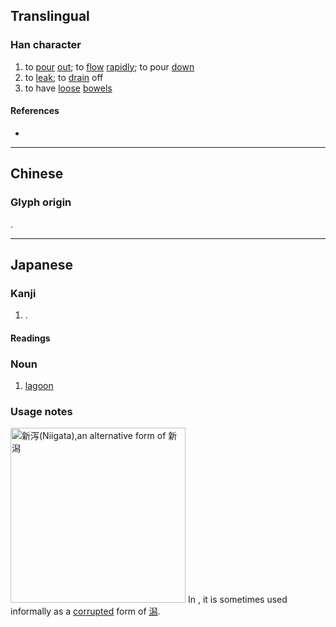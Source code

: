 {{also|瀉}}
{{character info/new}}
==Translingual==
<!-- Note: No simplified forms in Japanese. 泻 is not an official shinjitai character -->

===Han character===
{{Han char|rn=85|rad=水|as=05|sn=8|four=|canj=EBYM|ids=⿰氵写}}

# to [[pour]] [[out]]; to [[flow]] [[rapidly]]; to pour [[down]]
# to [[leak]]; to [[drain]] off
# to have [[loose]] [[bowel]]s

====References====
* {{Han ref|kx=0619.121|hdz=31595.020|uh=6CFB|ud=27899}}

----

==Chinese==
{{zh-see|瀉}}
===Glyph origin===
{{Han etym}}
{{Han compound|水|写|ls=psc|c1=s|c2=p}}.

----

==Japanese==

===Kanji===
{{ja-kanji|rs=水05}} <!-- Note: This character is not simplified from 瀉 in Japanese -->

# {{alt form|lang=ja|潟}}.

====Readings====
{{ja-readings
|goon=しゃく<しやく
|kanon=せき
|kun=かた-
}}

===Noun===
{{ja-noun|かた}}

# [[lagoon]]

===Usage notes===
[[File:Gokan Station 24-Aug-2019.jpg|thumb|280px|新泻([[Niigata]]),an alternative form of [[新潟]]]]
In {{w|Niigata Prefecture}}, it is sometimes used informally as a [[corrupted]] form of [[潟]].